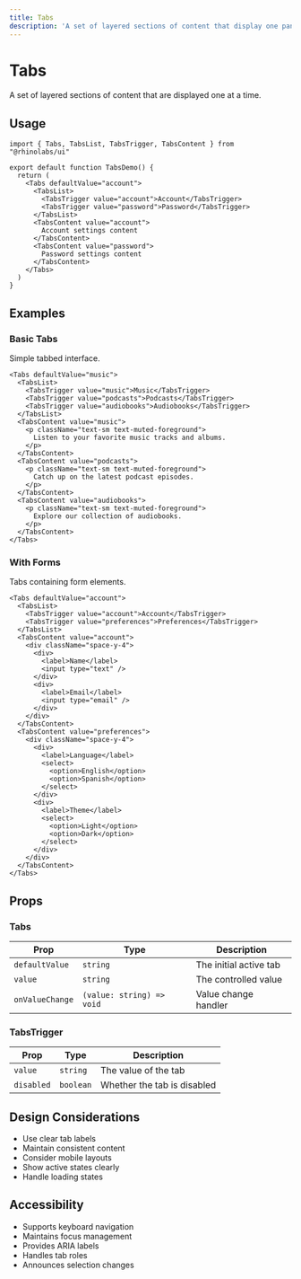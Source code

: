```yaml
---
title: Tabs
description: 'A set of layered sections of content that display one panel at a time.'
---
```


# Tabs

A set of layered sections of content that are displayed one at a time.

## Usage

```tsx
import { Tabs, TabsList, TabsTrigger, TabsContent } from "@rhinolabs/ui"

export default function TabsDemo() {
  return (
    <Tabs defaultValue="account">
      <TabsList>
        <TabsTrigger value="account">Account</TabsTrigger>
        <TabsTrigger value="password">Password</TabsTrigger>
      </TabsList>
      <TabsContent value="account">
        Account settings content
      </TabsContent>
      <TabsContent value="password">
        Password settings content
      </TabsContent>
    </Tabs>
  )
}
```

## Examples

### Basic Tabs

Simple tabbed interface.

```tsx
<Tabs defaultValue="music">
  <TabsList>
    <TabsTrigger value="music">Music</TabsTrigger>
    <TabsTrigger value="podcasts">Podcasts</TabsTrigger>
    <TabsTrigger value="audiobooks">Audiobooks</TabsTrigger>
  </TabsList>
  <TabsContent value="music">
    <p className="text-sm text-muted-foreground">
      Listen to your favorite music tracks and albums.
    </p>
  </TabsContent>
  <TabsContent value="podcasts">
    <p className="text-sm text-muted-foreground">
      Catch up on the latest podcast episodes.
    </p>
  </TabsContent>
  <TabsContent value="audiobooks">
    <p className="text-sm text-muted-foreground">
      Explore our collection of audiobooks.
    </p>
  </TabsContent>
</Tabs>
```

### With Forms

Tabs containing form elements.

```tsx
<Tabs defaultValue="account">
  <TabsList>
    <TabsTrigger value="account">Account</TabsTrigger>
    <TabsTrigger value="preferences">Preferences</TabsTrigger>
  </TabsList>
  <TabsContent value="account">
    <div className="space-y-4">
      <div>
        <label>Name</label>
        <input type="text" />
      </div>
      <div>
        <label>Email</label>
        <input type="email" />
      </div>
    </div>
  </TabsContent>
  <TabsContent value="preferences">
    <div className="space-y-4">
      <div>
        <label>Language</label>
        <select>
          <option>English</option>
          <option>Spanish</option>
        </select>
      </div>
      <div>
        <label>Theme</label>
        <select>
          <option>Light</option>
          <option>Dark</option>
        </select>
      </div>
    </div>
  </TabsContent>
</Tabs>
```

## Props

### Tabs

| Prop | Type | Description |
|------|------|-------------|
| `defaultValue` | `string` | The initial active tab |
| `value` | `string` | The controlled value |
| `onValueChange` | `(value: string) => void` | Value change handler |

### TabsTrigger

| Prop | Type | Description |
|------|------|-------------|
| `value` | `string` | The value of the tab |
| `disabled` | `boolean` | Whether the tab is disabled |

## Design Considerations

- Use clear tab labels
- Maintain consistent content
- Consider mobile layouts
- Show active states clearly
- Handle loading states

## Accessibility

- Supports keyboard navigation
- Maintains focus management
- Provides ARIA labels
- Handles tab roles
- Announces selection changes
